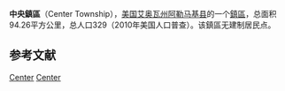 {{noteTA
|G1=USState
}}
{{Infobox settlement
|official_name            = 中央鎮區
|native_name = Center Township
|settlement_type          = [[鎮區_(美国)|鎮區]]
|nickname                 = 
|motto                    =

<!-- Images -->
|image_skyline            = 
|imagesize                = 
|image_caption            = 
|image_flag               = 
|image_seal               =

<!-- Maps -->
|image_map                = Map highlighting Center Township, Allamakee County, Iowa.svg
|mapsize                  = 
|map_caption              = 
|image_map1               = 
|mapsize1                 = 
|map_caption1             =

<!-- Location -->
|coordinates_display      = inline,title
|coordinates_region       = US-IA
|subdivision_type         = 国家
|subdivision_name         = 美国
|subdivision_type1        = [[美国行政区划|州]]
|subdivision_name1        = 艾奥瓦州
|subdivision_type2        = [[艾奥瓦州行政区划|县]]
|subdivision_name2        = [[阿勒马基县|阿勒马基县]]

|area_footnotes           = 
|area_magnitude           = 
|area_total_km2           = 94.26
|area_land_km2            = 94.26
|area_water_km2           = 0
|unit_pref                = Imperial
|area_total_sq_mi         = 36.39
|area_land_sq_mi          = 36.39
|area_water_sq_mi         = 0

<!-- Population -->
|population_as_of         = 2010年
|population_footnotes     = 
|population_total         = 329
|population_density_km2   = 3.5
|population_density_sq_mi = 9.0

<!-- General information -->
|timezone                 = [[北美中部时区|北美中部时间(CST)]]
|utc_offset               = -6
|timezone_DST             = [[北美中部时区|北美中部夏令时间(CDT)]]
|utc_offset_DST           = -5
|elevation_footnotes      = {{GR|3}}
|elevation_m              = 226
|elevation_ft             = 741
|latd                     = 43
|latm                     = 18
|lats                     = 17
|latNS                    = N
|longd                    = 091
|longm                    = 18
|longs                    = 35
|longEW                   = W

}}'''中央鎮區'''（Center Township），[[美国|美国]][[艾奥瓦州|艾奥瓦州]][[阿勒马基县|阿勒马基县]]的一个[[鎮區_(美国)|鎮區]]，总面积94.26平方公里，总人口329（2010年美国人口普查）。该鎮區无建制居民点。

==参考文献==
{{reflist}}

{{阿勒馬基縣 (艾奧瓦州)}}

[[Category:阿勒馬基縣鎮區_(艾奧瓦州)|Center]]
[[Category:艾奧瓦州鎮區|Center]]